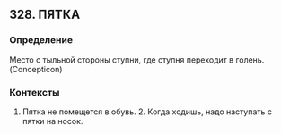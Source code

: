 ## 328. ПЯТКА
### Определение
Место с тыльной стороны ступни, где ступня переходит в голень. (Concepticon)

### Контексты
1. Пятка не помещется в обувь. 2. Когда ходишь, надо наступать с пятки на носок.

